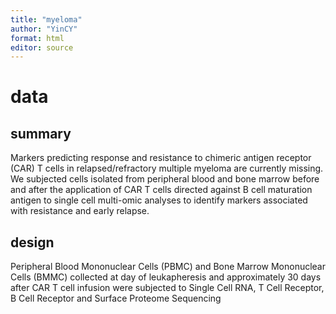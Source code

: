 ```yaml
---
title: "myeloma"
author: "YinCY"
format: html
editor: source
---
```


# data
## summary
Markers predicting response and resistance to chimeric antigen receptor (CAR) T cells in relapsed/refractory multiple myeloma are currently missing. We subjected cells isolated from peripheral blood and bone marrow before and after the application of CAR T cells directed against B cell maturation antigen to single cell multi-omic analyses to identify markers associated with resistance and early relapse.

## design
Peripheral Blood Mononuclear Cells (PBMC) and Bone Marrow Mononuclear Cells (BMMC) collected at day of leukapheresis and approximately 30 days after CAR T cell infusion were subjected to Single Cell RNA, T Cell Receptor, B Cell Receptor and Surface Proteome Sequencing


```r

```










